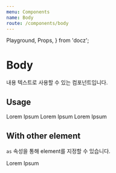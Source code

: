 ```yaml
---
menu: Components
name: Body
route: /components/body
---
```


  Playground,
  Props,
} from 'docz';

# Body

내용 텍스트로 사용할 수 있는 컴포넌트입니다.

<Props of={Body} />

## Usage

<Playground>
  <Body level={1}>
    Lorem Ipsum
  </Body>
  <Body level={2}>
    Lorem Ipsum
  </Body>
  <Body level={3}>
    Lorem Ipsum
  </Body>
</Playground>

## With other element

`as` 속성을 통해 element를 지정할 수 있습니다.

<Playground>
  <Body level={2} as="p">
    Lorem Ipsum
  </Body>
</Playground>
